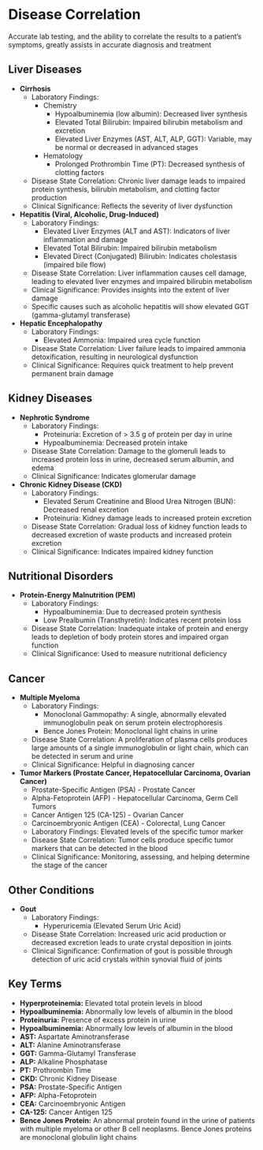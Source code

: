 # Disease Correlation {-}

Accurate lab testing, and the ability to correlate the results to a patient's symptoms, greatly assists in accurate diagnosis and treatment

## **Liver Diseases** {-}

*   **Cirrhosis**
    *   Laboratory Findings:
        *   Chemistry
            *   Hypoalbuminemia (low albumin): Decreased liver synthesis
            *   Elevated Total Bilirubin: Impaired bilirubin metabolism and excretion
            *   Elevated Liver Enzymes (AST, ALT, ALP, GGT): Variable, may be normal or decreased in advanced stages
        *   Hematology
            *   Prolonged Prothrombin Time (PT): Decreased synthesis of clotting factors
    *   Disease State Correlation: Chronic liver damage leads to impaired protein synthesis, bilirubin metabolism, and clotting factor production
    *   Clinical Significance: Reflects the severity of liver dysfunction
*   **Hepatitis (Viral, Alcoholic, Drug-Induced)**
    *   Laboratory Findings:
        *   Elevated Liver Enzymes (ALT and AST): Indicators of liver inflammation and damage
        *   Elevated Total Bilirubin: Impaired bilirubin metabolism
        *   Elevated Direct (Conjugated) Bilirubin: Indicates cholestasis (impaired bile flow)
    *   Disease State Correlation: Liver inflammation causes cell damage, leading to elevated liver enzymes and impaired bilirubin metabolism
    *   Clinical Significance: Provides insights into the extent of liver damage
    *   Specific causes such as alcoholic hepatitis will show elevated GGT (gamma-glutamyl transferase)
*   **Hepatic Encephalopathy**
    *   Laboratory Findings:
        *   Elevated Ammonia: Impaired urea cycle function
    *   Disease State Correlation: Liver failure leads to impaired ammonia detoxification, resulting in neurological dysfunction
    *   Clinical Significance: Requires quick treatment to help prevent permanent brain damage

## **Kidney Diseases** {-}

*   **Nephrotic Syndrome**
    *   Laboratory Findings:
        *   Proteinuria: Excretion of > 3.5 g of protein per day in urine
        *   Hypoalbuminemia: Decreased protein intake
    *   Disease State Correlation: Damage to the glomeruli leads to increased protein loss in urine, decreased serum albumin, and edema
    *   Clinical Significance: Indicates glomerular damage
*   **Chronic Kidney Disease (CKD)**
    *   Laboratory Findings:
        *   Elevated Serum Creatinine and Blood Urea Nitrogen (BUN): Decreased renal excretion
        *   Proteinuria: Kidney damage leads to increased protein excretion
    *   Disease State Correlation: Gradual loss of kidney function leads to decreased excretion of waste products and increased protein excretion
    *   Clinical Significance: Indicates impaired kidney function

## **Nutritional Disorders** {-}

*   **Protein-Energy Malnutrition (PEM)**
    *   Laboratory Findings:
        *   Hypoalbuminemia: Due to decreased protein synthesis
        *   Low Prealbumin (Transthyretin): Indicates recent protein loss
    *   Disease State Correlation: Inadequate intake of protein and energy leads to depletion of body protein stores and impaired organ function
    *   Clinical Significance: Used to measure nutritional deficiency

## **Cancer** {-}

*   **Multiple Myeloma**
    *   Laboratory Findings:
        *   Monoclonal Gammopathy: A single, abnormally elevated immunoglobulin peak on serum protein electrophoresis
        *   Bence Jones Protein: Monoclonal light chains in urine
    *   Disease State Correlation: A proliferation of plasma cells produces large amounts of a single immunoglobulin or light chain, which can be detected in serum and urine
    *   Clinical Significance: Helpful in diagnosing cancer
*   **Tumor Markers (Prostate Cancer, Hepatocellular Carcinoma, Ovarian Cancer)**
    *   Prostate-Specific Antigen (PSA) - Prostate Cancer
    *   Alpha-Fetoprotein (AFP) - Hepatocellular Carcinoma, Germ Cell Tumors
    *   Cancer Antigen 125 (CA-125) - Ovarian Cancer
    *   Carcinoembryonic Antigen (CEA) - Colorectal, Lung Cancer
    *   Laboratory Findings: Elevated levels of the specific tumor marker
    *   Disease State Correlation: Tumor cells produce specific tumor markers that can be detected in the blood
    *   Clinical Significance: Monitoring, assessing, and helping determine the stage of the cancer

## **Other Conditions** {-}

*   **Gout**
    *   Laboratory Findings:
        *   Hyperuricemia (Elevated Serum Uric Acid)
    *   Disease State Correlation: Increased uric acid production or decreased excretion leads to urate crystal deposition in joints
    *   Clinical Significance: Confirmation of gout is possible through detection of uric acid crystals within synovial fluid of joints

## **Key Terms** {-}

*   **Hyperproteinemia:** Elevated total protein levels in blood
*   **Hypoalbuminemia:** Abnormally low levels of albumin in the blood
*   **Proteinuria:** Presence of excess protein in urine
*   **Hypoalbuminemia:** Abnormally low levels of albumin in the blood
*   **AST:** Aspartate Aminotransferase
*   **ALT:** Alanine Aminotransferase
*   **GGT:** Gamma-Glutamyl Transferase
*   **ALP:** Alkaline Phosphatase
*   **PT:** Prothrombin Time
*   **CKD:** Chronic Kidney Disease
*   **PSA:** Prostate-Specific Antigen
*   **AFP:** Alpha-Fetoprotein
*   **CEA:** Carcinoembryonic Antigen
*   **CA-125:** Cancer Antigen 125
*   **Bence Jones Protein:** An abnormal protein found in the urine of patients with multiple myeloma or other B cell neoplasms. Bence Jones proteins are monoclonal globulin light chains
